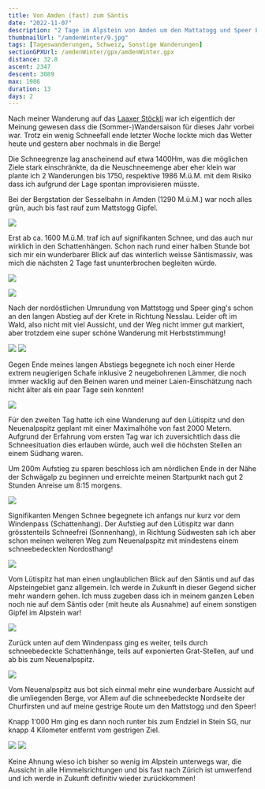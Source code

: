 ```yaml
---
title: Von Amden (fast) zum Säntis
date: "2022-11-07"
description: "2 Tage im Alpstein von Amden um den Mattatogg und Speer bis fast zum Säntis im Spätherbst"
thumbnailUrl: "/amdenWinter/9.jpg"
tags: [Tageswanderungen, Schweiz, Sonstige Wanderungen]
sectionGPXUrl: /amdenWinter/gpx/amdenWinter.gpx
distance: 32.8
ascent: 2347
descent: 3089
max: 1986
duration: 13
days: 2
---
```


Nach meiner Wanderung auf das <a href="/blog/2022-09-23-Laaxer-Stöckli">Laaxer Stöckli</a> war ich eigentlich der Meinung gewesen dass die (Sommer-)Wandersaison für dieses Jahr vorbei war. Trotz ein wenig Schneefall ende letzter Woche lockte mich das Wetter heute und gestern aber nochmals in die Berge!

Die Schneegrenze lag anscheinend auf etwa 1400Hm, was die möglichen Ziele stark einschränkte, da die Neuschneemenge aber eher klein war plante ich 2 Wanderungen bis 1750, respektive 1986 M.ü.M. mit dem Risiko dass ich aufgrund der Lage spontan improvisieren müsste.

Bei der Bergstation der Sesselbahn in Amden (1290 M.ü.M.) war noch alles grün, auch bis fast rauf zum Mattstogg Gipfel.

<Img src="/amdenWinter/1.jpg" d="Mattstogg mit wenig Schnee ganz oben" />

Erst ab ca. 1600 M.ü.M. traf ich auf signifikanten Schnee, und das auch nur wirklich in den Schattenhängen. Schon nach rund einer halben Stunde bot sich mir ein wunderbarer Blick auf das winterlich weisse Säntismassiv, was mich die nächsten 2 Tage fast ununterbrochen begleiten würde.

<Img
	src="/amdenWinter/2.jpg"
	d="Säntis in der Ferne, wenig Schnee auf 1750Hm"
/>

<Img src="/amdenWinter/3.jpg" d="Blick zurück zum Speer" />

Nach der nordöstlichen Umrundung von Mattstogg und Speer ging's schon an den langen Abstieg auf der Krete in Richtung Nesslau. Leider oft im Wald, also nicht mit viel Aussicht, und der Weg nicht immer gut markiert, aber trotzdem eine super schöne Wanderung mit Herbststimmung!

<Img
	src="/amdenWinter/4.jpg"
	d="Säntis (Mitte) und Neuenalpspitz (Rechts, Ziel morgen)"
/>
<Img src="/amdenWinter/5.jpg" d="Wandern mit Stöcken im Herbst..." />

Gegen Ende meines langen Abstiegs begegnete ich noch einer Herde extrem neugierigen Schafe inklusive 2 neugebohrenen Lämmer, die noch immer wacklig auf den Beinen waren und meiner Laien-Einschätzung nach nicht älter als ein paar Tage sein konnten!

<Img src="/amdenWinter/6.jpg" d="Neugebohrene Lämmer oberhalb Nesslau" />

Für den zweiten Tag hatte ich eine Wanderung auf den Lütispitz und den Neuenalpspitz geplant mit einer Maximalhöhe von fast 2000 Metern. Aufgrund der Erfahrung vom ersten Tag war ich zuversichtlich dass die Schneesituation dies erlauben würde, auch weil die höchsten Stellen an einem Südhang waren.

Um 200m Aufstieg zu sparen beschloss ich am nördlichen Ende in der Nähe der Schwägalp zu beginnen und erreichte meinen Startpunkt nach gut 2 Stunden Anreise um 8:15 morgens.

<Img
	src="/amdenWinter/7.jpg"
	d="Winterliche Nordseite des Alpsteins am frühen Morgen"
/>

Signifikanten Mengen Schnee begegnete ich anfangs nur kurz vor dem Windenpass (Schattenhang). Der Aufstieg auf den Lütispitz war dann grösstenteils Schneefrei (Sonnenhang), in Richtung Südwesten sah ich aber schon meinen weiteren Weg zum Neuenalpspitz mit mindestens einem schneebedeckten Nordosthang!

<Img
	src="/amdenWinter/8.jpg"
	d="Neuenalpspitz und Grat, Sicht vom Aufstieg auf den Lütispitz"
/>

Vom Lütispitz hat man einen unglaublichen Blick auf den Säntis und auf das Alpsteingebiet ganz allgemein. Ich werde in Zukunft in dieser Gegend sicher mehr wandern gehen. Ich muss zugeben dass ich in meinem ganzen Leben noch nie auf dem Säntis oder (mit heute als Ausnahme) auf einem sonstigen Gipfel im Alpstein war!

<Img src="/amdenWinter/9.jpg" d="Blick vom Lütispitz auf den Säntis" />

Zurück unten auf dem Windenpass ging es weiter, teils durch schneebedeckte Schattenhänge, teils auf exponierten Grat-Stellen, auf und ab bis zum Neuenalpspitz.

<Img
	src="/amdenWinter/10.jpg"
	d="Grat zum Neuenalpspitz, senkrecht auf beiden Seiten!"
/>

Vom Neuenalpspitz aus bot sich einmal mehr eine wunderbare Aussicht auf die umliegenden Berge, vor Allem auf die schneebedeckte Nordseite der Churfirsten und auf meine gestrige Route um den Mattstogg und den Speer!

Knapp 1'000 Hm ging es dann noch runter bis zum Endziel in Stein SG, nur knapp 4 Kilometer entfernt vom gestrigen Ziel.

<Img
	src="/amdenWinter/11.jpg"
	d="schneebedeckte Churfirsten (links) und Mattstogg/Speer rechts"
/>
<Img
	src="/amdenWinter/12.jpg"
	d="Endziel: Stein SG mit Mattstogg und Speer im Hintergrund"
/>

Keine Ahnung wieso ich bisher so wenig im Alpstein unterwegs war, die Aussicht in alle Himmelsrichtungen und bis fast nach Zürich ist umwerfend und ich werde in Zukunft definitiv wieder zurückkommen!
